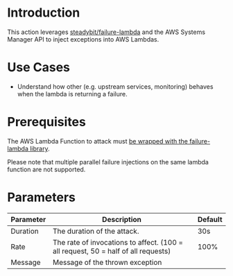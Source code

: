 # Introduction

This action leverages [steadybit/failure-lambda](https://github.com/steadybit/failure-lambda) and the AWS Systems Manager API to inject exceptions into AWS Lambdas.

# Use Cases

- Understand how other (e.g. upstream services, monitoring) behaves when the lambda is returning a failure.

# Prerequisites

The AWS Lambda Function to attack must [be wrapped with the failure-lambda library](https://github.com/steadybit/failure-lambda#how-to-install-with-parameter-in-ssm-parameter-store).

Please note that multiple parallel failure injections on the same lambda function are not supported.

# Parameters

| Parameter | Description                                                                       | Default |
| --------- | --------------------------------------------------------------------------------- | ------- |
| Duration  | The duration of the attack.                                                       | 30s     |
| Rate      | The rate of invocations to affect. (100 = all request, 50 = half of all requests) | 100%    |
| Message   | Message of the thrown exception                                                   |         |
